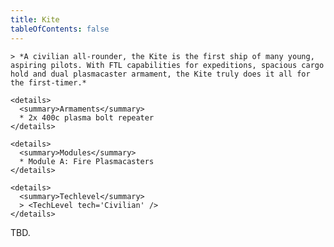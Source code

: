 ```yaml
---
title: Kite
tableOfContents: false
---
```


<Tabs>

  <TabItem label="Info" icon="information">

    > *A civilian all-rounder, the Kite is the first ship of many young, aspiring pilots. With FTL capabilities for expeditions, spacious cargo hold and dual plasmacaster armament, the Kite truly does it all for the first-timer.*

    <details>
      <summary>Armaments</summary>
      * 2x 400c plasma bolt repeater
    </details>

    <details>
      <summary>Modules</summary>
      * Module A: Fire Plasmacasters
    </details>

    <details>
      <summary>Techlevel</summary>
      > <TechLevel tech='Civilian' />
    </details>

  </TabItem>

  <TabItem label="Guide" icon="open-book">
    TBD.
  </TabItem>

</Tabs>
